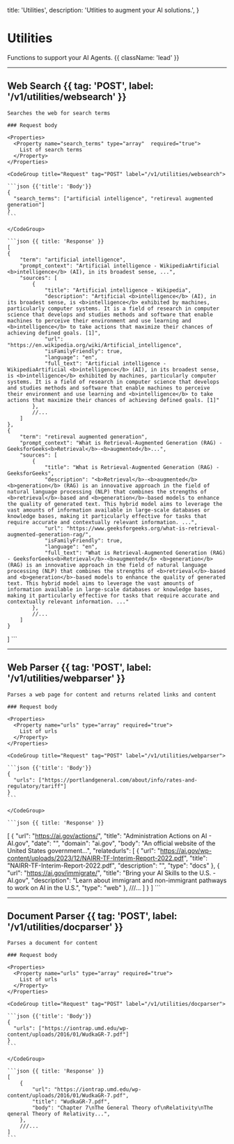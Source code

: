   title: 'Utilities',
  description:
    'Utlities to augment your AI solutions.',
}

# Utilities

Functions to support your AI Agents. {{ className: 'lead' }}

---

## Web Search {{ tag: 'POST', label: '/v1/utilities/websearch' }}

<Row>
  <Col>

    Searches the web for search terms

    ### Request body

    <Properties>
      <Property name="search_terms" type="array"  required="true">
        List of search terms
      </Property>
    </Properties>

  </Col>
  <Col sticky>

    <CodeGroup title="Request" tag="POST" label="/v1/utilities/websearch">

    ```json {{'title': 'Body'}}
    {
      "search_terms": ["artificial intelligence", "retireval augmented generation"]
    }
    ```

    </CodeGroup>

    ```json {{ title: 'Response' }}
    [
    {
        "term": "artificial intelligence",
        "prompt_context": "Artificial intelligence - WikipediaArtificial <b>intelligence</b> (AI), in its broadest sense, ...",
        "sources": [
            {
                "title": "Artificial intelligence - Wikipedia",
                "description": "Artificial <b>intelligence</b> (AI), in its broadest sense, is <b>intelligence</b> exhibited by machines, particularly computer systems. It is a field of research in computer science that develops and studies methods and software that enable machines to perceive their environment and use learning and <b>intelligence</b> to take actions that maximize their chances of achieving defined goals. [1]",
                "url": "https://en.wikipedia.org/wiki/Artificial_intelligence",
                "isFamilyFriendly": true,
                "language": "en",
                "full_text": "Artificial intelligence - WikipediaArtificial <b>intelligence</b> (AI), in its broadest sense, is <b>intelligence</b> exhibited by machines, particularly computer systems. It is a field of research in computer science that develops and studies methods and software that enable machines to perceive their environment and use learning and <b>intelligence</b> to take actions that maximize their chances of achieving defined goals. [1]"
            },
            //...
        ]
    },
    {
        "term": "retireval augmented generation",
        "prompt_context": "What is Retrieval-Augmented Generation (RAG) - GeeksforGeeks<b>Retrieval</b>-<b>augmented</b>...",
        "sources": [
            {
                "title": "What is Retrieval-Augmented Generation (RAG) - GeeksforGeeks",
                "description": "<b>Retrieval</b>-<b>augmented</b> <b>generation</b> (RAG) is an innovative approach in the field of natural language processing (NLP) that combines the strengths of <b>retrieval</b>-based and <b>generation</b>-based models to enhance the quality of generated text. This hybrid model aims to leverage the vast amounts of information available in large-scale databases or knowledge bases, making it particularly effective for tasks that require accurate and contextually relevant information. ...",
                "url": "https://www.geeksforgeeks.org/what-is-retrieval-augmented-generation-rag/",
                "isFamilyFriendly": true,
                "language": "en",
                "full_text": "What is Retrieval-Augmented Generation (RAG) - GeeksforGeeks<b>Retrieval</b>-<b>augmented</b> <b>generation</b> (RAG) is an innovative approach in the field of natural language processing (NLP) that combines the strengths of <b>retrieval</b>-based and <b>generation</b>-based models to enhance the quality of generated text. This hybrid model aims to leverage the vast amounts of information available in large-scale databases or knowledge bases, making it particularly effective for tasks that require accurate and contextually relevant information. ..."
            },
            //...
        ]
    }
]
    ```

  </Col>
</Row>

---

## Web Parser {{ tag: 'POST', label: '/v1/utilities/webparser' }}

<Row>
  <Col>

    Parses a web page for content and returns related links and content

    ### Request body

    <Properties>
      <Property name="urls" type="array" required="true">
        List of urls
      </Property>
    </Properties>

  </Col>
  <Col sticky>

    <CodeGroup title="Request" tag="POST" label="/v1/utilities/webparser">

    ```json {{'title': 'Body'}}
    {
      "urls": ["https://portlandgeneral.com/about/info/rates-and-regulatory/tariff"]
    }
    ```

    </CodeGroup>

    ```json {{ title: 'Response' }}
[
  {
      "url": "https://ai.gov/actions/",
      "title": "Administration Actions on AI - AI.gov",
      "date": "",
      "domain": "ai.gov",
      "body": "An official website of the United States government...",
      "relatedurls": [
          {
              "url": "https://ai.gov/wp-content/uploads/2023/12/NAIRR-TF-Interim-Report-2022.pdf",
              "title": "NAIRR-TF-Interim-Report-2022.pdf",
              "description": "",
              "type": "docs"
          },
          {
              "url": "https://ai.gov/immigrate/",
              "title": "Bring your AI Skills to the U.S. - AI.gov",
              "description": "Learn about immigrant and non-immigrant pathways to work on AI in the U.S.",
              "type": "web"
          },
          ///...
      ]
  }
]
    ```

  </Col>
</Row>

---

## Document Parser {{ tag: 'POST', label: '/v1/utilities/docparser' }}

<Row>
  <Col>

    Parses a document for content

    ### Request body

    <Properties>
      <Property name="urls" type="array" required="true">
        List of urls
      </Property>
    </Properties>

  </Col>
  <Col sticky>

    <CodeGroup title="Request" tag="POST" label="/v1/utilities/docparser">

    ```json {{'title': 'Body'}}
    {
      "urls": ["https://iontrap.umd.edu/wp-content/uploads/2016/01/WudkaGR-7.pdf"]
    }
    ```

    </CodeGroup>

    ```json {{ title: 'Response' }}
    [
        {
            "url": "https://iontrap.umd.edu/wp-content/uploads/2016/01/WudkaGR-7.pdf",
            "title": "WudkaGR-7.pdf",
            "body": "Chapter 7\nThe General Theory of\nRelativity\nThe qeneral Theory of Relativity...",
        },
        ///...
    ]
    ```

  </Col>
</Row>
